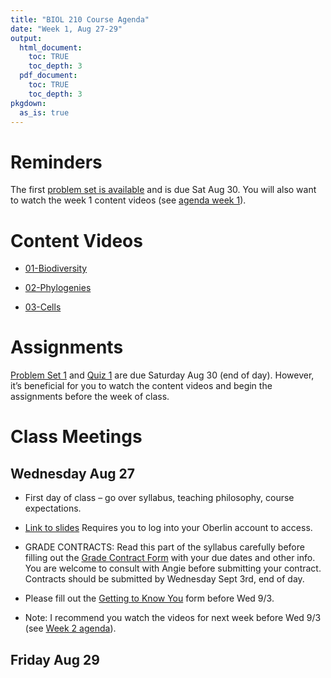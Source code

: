 ```yaml
---
title: "BIOL 210 Course Agenda"
date: "Week 1, Aug 27-29"
output: 
  html_document:
    toc: TRUE
    toc_depth: 3
  pdf_document:
    toc: TRUE
    toc_depth: 3
pkgdown:
  as_is: true
---
```


# Reminders

<!-- -   Lab will begin next week, Tue Sep 3 and Wed Sep 4. Lab meets in K119. See the [BIOL 211 Lab website](https://aroles.github.io/biol211/) for more information. -->

The first [problem set is available](ps1.html) and is due Sat Aug 30. You will also want to watch the week 1 content videos (see [agenda week 1](agenda-week1.html)).

# Content Videos

* [01-Biodiversity](https://drive.google.com/drive/folders/13zUXCk4qz2xeb_P53ceg8WtmSEPc9tcy?usp=drive_link)

* [02-Phylogenies](https://drive.google.com/drive/folders/14-ijnaXDxYKokx68eg-DHR0UBlYE_Y66?usp=drive_link)

* [03-Cells](https://drive.google.com/drive/folders/15Eokt5lZOLyt9BOrzobP-NeSGSV5MgeP?usp=drive_link)

# Assignments

[Problem Set 1](ps1.html) and [Quiz 1](https://docs.google.com/forms/d/e/1FAIpQLSclHEk-m9EhZvut1CZE3PJMxdoBZuJkcr-QTfRjAFbJAB4t5A/viewform?usp=sf_link) are due Saturday Aug 30 (end of day). However, it's beneficial for you to watch the content videos and begin the assignments before the week of class.

# Class Meetings

## Wednesday Aug 27

-   First day of class -- go over syllabus, teaching philosophy, course expectations.

-   [Link to slides](https://drive.google.com/drive/folders/17Fm-yEXqtlvGJfFaw6WqywIScW_eZ8m_?usp=drive_link) Requires you to log into your Oberlin account to access.

-   GRADE CONTRACTS: Read this part of the syllabus carefully before filling out the [Grade Contract Form](https://docs.google.com/forms/d/e/1FAIpQLScJdD7yO7pAEkugUMRwGvSrYl5syahIyh271SzR2fy_mscIfA/viewform?usp=sf_link) with your due dates and other info. You are welcome to consult with Angie before submitting your contract. Contracts should be submitted by Wednesday Sept 3rd, end of day.

-   Please fill out the [Getting to Know You](https://docs.google.com/forms/d/e/1FAIpQLScaPNVaX_waXgLUrAUYxIhIfUrhzBsRnpT38HXaxLQhJMlkxQ/viewform?usp=sf_link) form before Wed 9/3.

-   Note: I recommend you watch the videos for next week before Wed 9/3 (see [Week 2 agenda](agenda-week02.html)).

## Friday Aug 29


